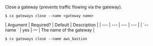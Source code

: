 Close a gateway (prevents traffic flowing via the gateway).

<Tabs >
<Tab label="Usage">

```shell
$ cx gateways close --name <gateway name>
```
</Tab>
    
<Tab label="arguments">
| Argument | Required? | Default | Description |
|  ---  |  ---  |  ---  |  ---  |
| `--name <gateway name>` | yes | — | The name of the gateway |
</Tab>
<Tab label="examples">

```shell
$ cx gateways close --name aws_bastion
```

</Tab>
</Tabs>